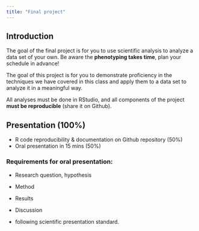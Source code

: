 ```yaml
---
title: "Final project"
---
```

## Introduction

The goal of the final project is for you to use scientific analysis to analyze a data set of your own. Be aware the **phenotyping takes time**, plan your schedule in advance!

The goal of this project is for you to demonstrate proficiency in the techniques we have covered in this class and apply them to a data set to analyze it in a meaningful way.

All analyses must be done in RStudio, and all components of the project **must be reproducible** (share it on Github).



## Presentation (100%)
- R code reproducibility & documentation on Github repository (50%)
- Oral presentation in 15 mins (50%)

### Requirements for oral presentation:
- Research question, hypothesis
- Method
- Results
- Discussion

* following scientific presentation standard. 